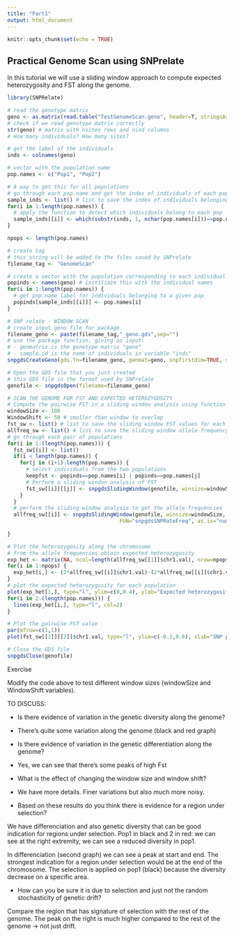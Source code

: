 ```yaml
---
title: "Part1"
output: html_document
---
```


```r
knitr::opts_chunk$set(echo = TRUE)
```

## Practical Genome Scan using SNPrelate

In this tutorial we will use a sliding window approach to compute expected heterozygosity and FST along the genome.

```r
library(SNPRelate)
```


```r


# read the genotype matrix
geno <- as.matrix(read.table("TestGenomeScan.geno", header=T, stringsAsFactors = F, na.strings = "NA"))
# check if we read genotype matrix correctly
str(geno) # matrix with nsites rows and nind columns
# How many individuals? How many sites?

# get the label of the individuals
inds <- colnames(geno)

# vector with the population name
pop.names <- c("Pop1", "Pop2")

# A way to get this for all populations
# go through each pop.name and get the index of individuals of each pop 
sample_inds <- list() # list to save the index of individuals belonging to each pop
for(i in 1:length(pop.names)) {
  # apply the function to detect which individuals belong to each pop
  sample_inds[[i]] <- which(substr(inds, 1, nchar(pop.names[i]))==pop.names[i])
}

npops <- length(pop.names)

# create tag 
# this string will be added to the files saved by SNPrelate
filename_tag <- "GenomeScan"

# create a vector with the population corresponding to each individual
popinds <- names(geno) # initiliaze this with the individual names
for(i in 1:length(pop.names)) {
  # get pop.name label for individuals belonging to a given pop
  popinds[sample_inds[[i]]] <- pop.names[i]
}

# SNP relate - WINDOW SCAN
# create input geno file for package
filename_geno <- paste(filename_tag,"_geno.gds",sep="")
# use the package function, giving as input:
# - genmatrix is the genotype matrix "geno"
# - sample.id is the name of individuals in variable "inds"
snpgdsCreateGeno(gds.fn=filename_geno, genmat=geno, snpfirstdim=TRUE, sample.id=inds)

# Open the GDS file that you just created
# this GDS file is the format used by SNPrelate
genofile <- snpgdsOpen(filename=filename_geno)

# SCAN THE GENOME FOR FST AND EXPECTED HETEROZYGOSITY
# Compute the pairwise FST in a sliding window analysis using function snpgdsFst
windowSize <- 100
WindowShift <- 50 # smaller than window to overlap
fst_sw <- list() # list to save the sliding window FST values for each pair of populations
allfreq_sw <- list() # list to save the sliding window allele frequency values
# go through each pair of populations
for(i in 1:(length(pop.names))) {
  fst_sw[[i]] <- list()
  if(i < length(pop.names)) {
    for(j in (i+1):length(pop.names)) {
      # select individuals from the two populations
      keepfst <- popinds==pop.names[i] | popinds==pop.names[j] 
      # Perform a sliding windon analysis of FST
      fst_sw[[i]][[j]] <- snpgdsSlidingWindow(genofile, winsize=windowSize, shift=WindowShift, FUN="snpgdsFst", as.is="numeric", sample.id=inds[keepfst], population=as.factor(popinds[keepfst]))
    }  
  }
  # perform the sliding window analysis to get the allele frequencies
  allfreq_sw[[i]] <- snpgdsSlidingWindow(genofile, winsize=windowSize, shift=WindowShift, snp.id=NULL, remove.monosnp=FALSE,
                                    FUN="snpgdsSNPRateFreq", as.is="numeric", sample.id = inds[sample_inds[[i]]])
  
}

# Plot the heterozygosity along the chromosome
# from the allele frequencies obtain expected heterozygosity
exp_het <- matrix(NA, ncol=length(allfreq_sw[[1]]$chr1.val), nrow=npops)
for(i in 1:npops) {
  exp_het[i,] <- (2*allfreq_sw[[i]]$chr1.val)-(2*allfreq_sw[[i]]$chr1.val^2)
}  
# plot the expected heterozygosity for each population  
plot(exp_het[1,], type="l", ylim=c(0,0.4), ylab="Expected heterozygosity", xlab="SNP position (index)")
for(i in 2:(length(pop.names))) {
  lines(exp_het[i,], type="l", col=2)
}

# Plot the pairwise FST value
par(mfrow=c(1,1))
plot(fst_sw[[1]][[2]]$chr1.val, type="l", ylim=c(-0.1,0.6), xlab="SNP position", ylab="FST")

# Close the GDS file
snpgdsClose(genofile)
```



Exercise

Modify the code above to test different window sizes (windowSize and WindowShift variables).

TO DISCUSS:

- Is there evidence of variation in the genetic diversity along the genome?

* There's quite some variation along the genome (black and red graph) 


- Is there evidence of variation in the genetic differentiation along the genome?

* Yes, we can see that there's some peaks of high Fst 


- What is the effect of changing the window size and window shift?

* We have more details. Finer variations but also much more noisy. 


- Based on these results do you think there is evidence for a region under selection?

We have differenciation and also genetic diversity that can be good indication for regions under selection. Pop1 in black and 2 in red: we can see at the right extremity, we can see a reduced diversity in pop1. 

In differenciation (second graph) we can see a peak at start and end. The strongest indication for a region under selection would be at the end of the chromosome. The selection is applied on pop1 (black) because the diversity decrease on a specific area. 


- How can you be sure it is due to selection and just not the random stochasticity of genetic drift?


Compare the region that has signature of selection with the rest of the genome. The peak on the right is much higher compared to the rest of the genome -> not just drift. 














































































